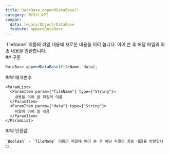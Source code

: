 ```yaml
---
title: DataBase.appendDataBase()
category: 레거시 API
compat:
  data: legacy/Object/DataBase
  feature: appendDataBase
---
```


<Section>
  `fileName` 이름의 파일 내용에 새로운 내용을 이어 씁니다. 이어 쓴 후 해당 파일의 최종 내용을 반환합니다.
</Section>
<Section>
  ## 구문

  ~~~js
  DataBase.appendDataBase(fileName, data);
  ~~~

  <Section>
    ### 매개변수

    <ParamList>
      <ParamItem param={"fileName"} type={"String"}>
        내용을 이어 쓸 파일의 이름
      </ParamItem>
      <ParamItem param={"data"} type={"String"}>
        파일에 이어 쓸 내용
      </ParamItem>
    </ParamList>
  </Section>
  <Section>
    ### 반환값

    `Boolean` - `fileName` 이름의 파일에 이어 쓴 후 해당 파일의 최종 내용을 반환합니다.
  </Section>
</Section>